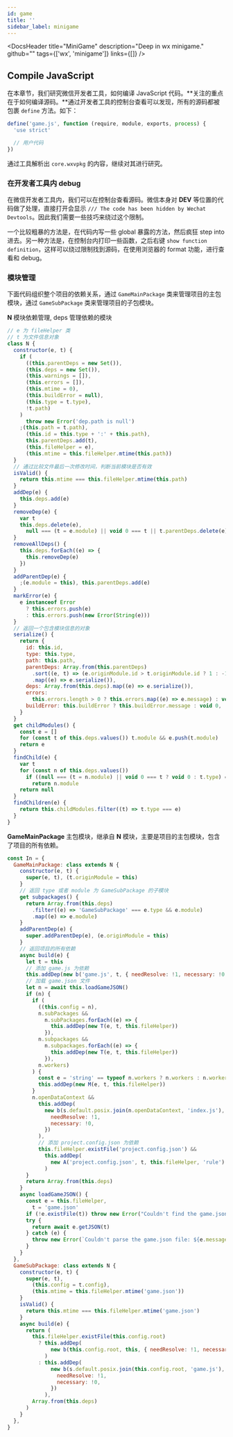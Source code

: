 ```yaml
---
id: game
title: ''
sidebar_label: minigame
---
```



<DocsHeader
  title="MiniGame"
  description="Deep in wx minigame."
  github=""
  tags={['wx', 'minigame']}
  links={[]}
/>

## Compile JavaScript

在本章节，我们研究微信开发者工具，如何编译 JavaScript 代码。**关注的重点在于如何编译源码。**通过开发者工具的控制台查看可以发现，所有的源码都被包裹 `define` 方法。如下：

```javascript
define('game.js', function (require, module, exports, process) {
  'use strict'

  // 用户代码
})
```

通过工具解析出 `core.wxvpkg` 的内容，继续对其进行研究。

### 在开发者工具内 debug

在微信开发者工具内，我们可以在控制台查看源码。微信本身对 **DEV** 等位置的代码做了处理，直接打开会显示 `/// The code has been hidden by Wechat Devtools`。因此我们需要一些技巧来绕过这个限制。

一个比较粗暴的方法是，在代码内写一些 global 暴露的方法，然后疯狂 step into 进去。另一种方法是，在控制台内打印一些函数，之后右键 `show function definition`，这样可以绕过限制找到源码，在使用浏览器的 format 功能，进行查看和 debug。

### 模块管理

下面代码组织整个项目的依赖关系，通过 `GameMainPackage` 类来管理项目的主包模块，通过 `GameSubPackage` 类来管理项目的子包模块。

**N** 模块依赖管理, deps 管理依赖的模块

```javascript
// e 为 fileHelper 类
// t 为文件信息对象
class N {
  constructor(e, t) {
    if (
      ((this.parentDeps = new Set()),
      (this.deps = new Set()),
      (this.warnings = []),
      (this.errors = []),
      (this.mtime = 0),
      (this.buildError = null),
      (this.type = t.type),
      !t.path)
    )
      throw new Error('dep.path is null')
    ;(this.path = t.path),
      (this.id = this.type + ':' + this.path),
      this.parentDeps.add(t),
      (this.fileHelper = e),
      (this.mtime = this.fileHelper.mtime(this.path))
  }
  // 通过比较文件最后一次修改时间，判断当前模块是否有效
  isValid() {
    return this.mtime === this.fileHelper.mtime(this.path)
  }
  addDep(e) {
    this.deps.add(e)
  }
  removeDep(e) {
    var t
    this.deps.delete(e),
      null === (t = e.module) || void 0 === t || t.parentDeps.delete(e)
  }
  removeAllDeps() {
    this.deps.forEach((e) => {
      this.removeDep(e)
    })
  }
  addParentDep(e) {
    ;(e.module = this), this.parentDeps.add(e)
  }
  markError(e) {
    e instanceof Error
      ? this.errors.push(e)
      : this.errors.push(new Error(String(e)))
  }
  // 返回一个包含模块信息的对象
  serialize() {
    return {
      id: this.id,
      type: this.type,
      path: this.path,
      parentDeps: Array.from(this.parentDeps)
        .sort((e, t) => (e.originModule.id > t.originModule.id ? 1 : -1))
        .map((e) => e.serialize()),
      deps: Array.from(this.deps).map((e) => e.serialize()),
      errors:
        this.errors.length > 0 ? this.errors.map((e) => e.message) : void 0,
      buildError: this.buildError ? this.buildError.message : void 0,
    }
  }
  get childModules() {
    const e = []
    for (const t of this.deps.values()) t.module && e.push(t.module)
    return e
  }
  findChild(e) {
    var t
    for (const n of this.deps.values())
      if ((null === (t = n.module) || void 0 === t ? void 0 : t.type) === e)
        return n.module
    return null
  }
  findChildren(e) {
    return this.childModules.filter((t) => t.type === e)
  }
}
```

**GameMainPackage** 主包模块，继承自 **N** 模块，主要是项目的主包模块，包含了项目的所有依赖。

```javascript
const In = {
  GameMainPackage: class extends N {
    constructor(e, t) {
      super(e, t), (t.originModule = this)
    }
    // 返回 type 或者 module 为 GameSubPackage 的子模块
    get subpackages() {
      return Array.from(this.deps)
        .filter((e) => 'GameSubPackage' === e.type && e.module)
        .map((e) => e.module)
    }
    addParentDep(e) {
      super.addParentDep(e), (e.originModule = this)
    }
    // 返回项目的所有依赖
    async build(e) {
      let t = this
      // 添加 game.js 为依赖
      this.addDep(new b('game.js', t, { needResolve: !1, necessary: !0 }))
      // 加载 game.json 文件
      let n = await this.loadGameJSON()
      if (n) {
        if (
          ((this.config = n),
          n.subPackages &&
            n.subPackages.forEach((e) => {
              this.addDep(new T(e, t, this.fileHelper))
            }),
          n.subpackages &&
            n.subpackages.forEach((e) => {
              this.addDep(new T(e, t, this.fileHelper))
            }),
          n.workers)
        ) {
          const e = 'string' == typeof n.workers ? n.workers : n.workers.path
          this.addDep(new M(e, t, this.fileHelper))
        }
        n.openDataContext &&
          this.addDep(
            new b(s.default.posix.join(n.openDataContext, 'index.js'), t, {
              needResolve: !1,
              necessary: !0,
            })
          ),
          // 添加 project.config.json 为依赖
          this.fileHelper.existFile('project.config.json') &&
            this.addDep(
              new A('project.config.json', t, this.fileHelper, 'rule')
            )
      }
      return Array.from(this.deps)
    }
    async loadGameJSON() {
      const e = this.fileHelper,
        t = 'game.json'
      if (!e.existFile(t)) throw new Error("Couldn't find the game.json file")
      try {
        return await e.getJSON(t)
      } catch (e) {
        throw new Error(`Couldn't parse the game.json file: ${e.message}`)
      }
    }
  },
  GameSubPackage: class extends N {
    constructor(e, t) {
      super(e, t),
        (this.config = t.config),
        (this.mtime = this.fileHelper.mtime('game.json'))
    }
    isValid() {
      return this.mtime === this.fileHelper.mtime('game.json')
    }
    async build(e) {
      return (
        this.fileHelper.existFile(this.config.root)
          ? this.addDep(
              new b(this.config.root, this, { needResolve: !1, necessary: !0 })
            )
          : this.addDep(
              new b(s.default.posix.join(this.config.root, 'game.js'), this, {
                needResolve: !1,
                necessary: !0,
              })
            ),
        Array.from(this.deps)
      )
    }
  },
}
```
